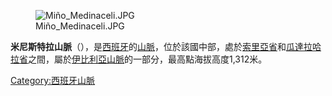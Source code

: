 [[Image:Miño_Medinaceli.JPG|right]]

{{Coord|41|7|0|N|2|29|0|W|display=title}}

'''米尼斯特拉山脈'''（{{lang-es|Sierra Ministra}}），是[[西班牙|西班牙]]的[[山脈|山脈]]，位於該國中部，處於[[索里亞省|索里亞省]]和[[瓜達拉哈拉省|瓜達拉哈拉省]]之間，屬於[[伊比利亞山脈|伊比利亞山脈]]的一部分，最高點海拔高度1,312米。

{{Spain-geo-stub}}
[[Category:西班牙山脈|Category:西班牙山脈]]